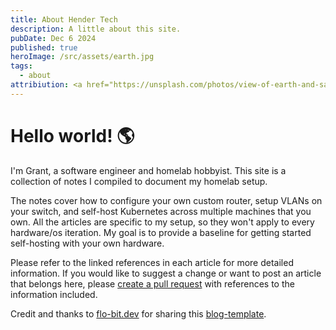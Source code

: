 ```yaml
---
title: About Hender Tech
description: A little about this site.
pubDate: Dec 6 2024
published: true
heroImage: /src/assets/earth.jpg
tags:
  - about
attribiution: <a href="https://unsplash.com/photos/view-of-earth-and-satellite-yZygONrUBe8">NASA</a>, <a href="https://unsplash.com/license">Unsplash License</a>, via Unsplash
---
```



# Hello world! 🌎

  

I'm Grant, a software engineer and homelab hobbyist. This site is a collection of notes I compiled to document my homelab setup.

The notes cover how to configure your own custom router, setup VLANs on your switch, and self-host Kubernetes across multiple machines that you own.
All the articles are specific to my setup, so they won't apply to every hardware/os iteration.
My goal is to provide a baseline for getting started self-hosting with your own hardware.


Please refer to the linked references in each article for more detailed information.
If you would like to suggest a change or want to post an article that belongs here, please [create a pull request](https://github.com/granth7/notes/pulls) with references to the information included.

  

Credit and thanks to [flo-bit.dev](https://flo-bit.dev) for sharing this [blog-template](https://github.com/flo-bit/blog-template).